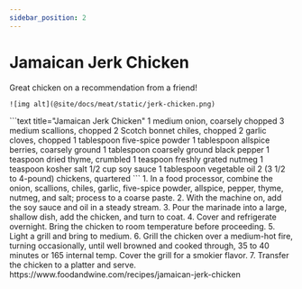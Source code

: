 ```yaml
---
sidebar_position: 2
---
```



# Jamaican Jerk Chicken

<Tabs>
  <TabItem value="photos" label="Photos" default>
    Great chicken on a recommendation from a friend!
    
    ![img alt](@site/docs/meat/static/jerk-chicken.png)
  </TabItem>

  <TabItem value="ingredients" label="Ingredients">
    ```text title="Jamaican Jerk Chicken"
    1 medium onion, coarsely chopped
    3 medium scallions, chopped
    2 Scotch bonnet chiles, chopped
    2 garlic cloves, chopped
    1 tablespoon five-spice powder
    1 tablespoon allspice berries, coarsely ground
    1 tablespoon coarsely ground black pepper
    1 teaspoon dried thyme, crumbled
    1 teaspoon freshly grated nutmeg
    1 teaspoon kosher salt
    1/2 cup soy sauce
    1 tablespoon vegetable oil
    2 (3 1/2 to 4-pound) chickens, quartered
    ```
  </TabItem>

  <TabItem value="instructions" label="Instructions">
    1. In a food processor, combine the onion, scallions, chiles, garlic, five-spice powder, allspice, pepper, thyme, nutmeg, and salt; process to a coarse paste. 
    2. With the machine on, add the soy sauce and oil in a steady stream. 
    3. Pour the marinade into a large, shallow dish, add the chicken, and turn to coat. 
    4. Cover and refrigerate overnight. Bring the chicken to room temperature before proceeding.
    5. Light a grill and bring to medium. 
    6. Grill the chicken over a medium-hot fire, turning occasionally, until well browned and cooked through, 35 to 40 minutes or 165 internal temp. Cover the grill for a smokier flavor. 
    7. Transfer the chicken to a platter and serve. 
  </TabItem>

  <TabItem value="references" label="References">
    https://www.foodandwine.com/recipes/jamaican-jerk-chicken
  </TabItem>
</Tabs>
